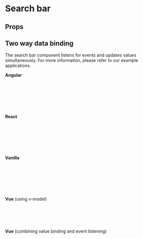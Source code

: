  
<Meta of={SearchBarstories} />

# Search bar

<Canvas of={SearchBarstories.Default} sourceState="shown" />

## Props

<Controls />

## Two way data binding
The search bar component listens for events and updates values simultaneously.
For more information, please refer to our example applications.

<b>Angular</b>

```js
//app.component.js
handleSearchBar(event: any) {
  console.log("searchBar value change: ", event.detail)
}
//app.component.html
<ifx-search-bar is-open="true" disabled="false" (ifxInput)="handleSearchBar($event)"></ifx-search-bar>
```

<b>React</b>

```js
//MyComponent.js
const handleSearch = (event) => {
  console.log("handling input: ", event.detail)
};
...
<IfxSearchBar is-open="true" disabled="false" onIfxInput={handleSearch}></IfxSearchBar>
```

<b>Vanilla</b>

```js
//index.html
const searchBar = document.querySelector('#search-bar');
searchBar.addEventListener('ifxInput', (event) => {
  console.log("search bar value", event.detail);
});
<ifx-search-bar id="search-bar" is-open="true" disabled="false"></ifx-search-bar>
```

<b>Vue</b> (using v-model)

```js
//MyComponent.vue
let searchValue = ref('');
...
<ifx-search-bar v-model="searchValue" is-open="true" disabled="false"></ifx-search-bar>
```

<b>Vue</b> (combining value binding and event listening)
```js
//MyComponent.vue
<ifx-search-bar @ifxInput="event => console.log(event.detail)" is-open="true" disabled="false">
</ifx-search-bar>
```

